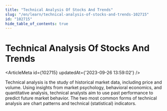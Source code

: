 ```yaml
---
title: "Technical Analysis Of Stocks And Trends"
slug: "/en/learn/technical-analysis-of-stocks-and-trends-102715"
id: "102715"
hide_table_of_contents: true
---
```



# Technical Analysis Of Stocks And Trends

<ArticleMeta id={102715} updatedAt={'2023-09-26 13:59:02'} />
<div className='border-solid border-b border-t-0 my-4 border-[var(--ifm-color-gray-300)]' />

Technical analysis is the study of historical market data, including price and volume. Using insights from market psychology, behavioral economics, and quantitative analysis, technical analysts aim to use past performance to predict future market behavior. The two most common forms of technical analysis are chart patterns and technical (statistical) indicators.
